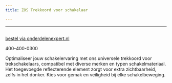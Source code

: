 ```yaml
---
title: ZOS Trekkoord voor schakelaar

---
```



---


<Image src={imageProduct} width={imageProduct.width} alt="" />

[bestel via onderdelenexpert.nl](https://www.onderdelenexpert.nl/zos-trekkoord-voor-schakelaar-62051)

400-400-0300

Optimaliseer jouw schakelervaring met ons universele trekkoord voor trekschakelaars, compatibel met diverse merken en typen schakelmateriaal. Het toegevoegde reflecterende element zorgt voor extra zichtbaarheid, zelfs in het donker. Kies voor gemak en veiligheid bij elke schakelbeweging.

